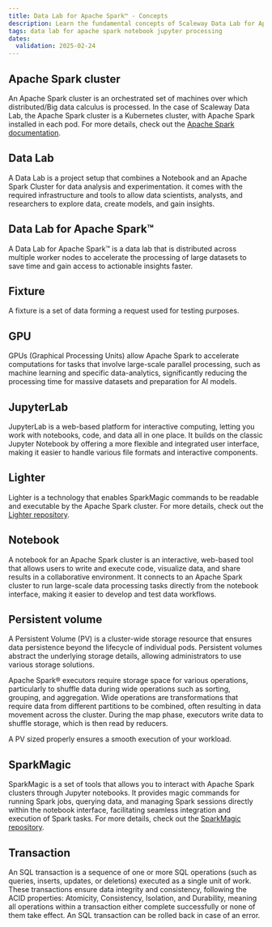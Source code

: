 ```yaml
---
title: Data Lab for Apache Spark™ - Concepts
description: Learn the fundamental concepts of Scaleway Data Lab for Apache Spark™.
tags: data lab for apache spark notebook jupyter processing
dates:
  validation: 2025-02-24
---
```


## Apache Spark cluster

An Apache Spark cluster is an orchestrated set of machines over which distributed/Big data calculus is processed. In the case of Scaleway Data Lab, the Apache Spark cluster is a Kubernetes cluster, with Apache Spark installed in each pod. For more details, check out the [Apache Spark documentation](https://spark.apache.org/documentation.html).

## Data Lab

A Data Lab is a project setup that combines a Notebook and an Apache Spark Cluster for data analysis and experimentation. it comes with the required infrastructure and tools to allow data scientists, analysts, and researchers to explore data, create models, and gain insights.

## Data Lab for Apache Spark™

A Data Lab for Apache Spark™ is a data lab that is distributed across multiple worker nodes to accelerate the processing of large datasets to save time and gain access to actionable insights faster.

## Fixture

A fixture is a set of data forming a request used for testing purposes.

## GPU

GPUs (Graphical Processing Units) allow Apache Spark to accelerate computations for tasks that involve large-scale parallel processing, such as machine learning and specific data-analytics, significantly reducing the processing time for massive datasets and preparation for AI models.

## JupyterLab 

JupyterLab is a web-based platform for interactive computing, letting you work with notebooks, code, and data all in one place. It builds on the classic Jupyter Notebook by offering a more flexible and integrated user interface, making it easier to handle various file formats and interactive components.

## Lighter

Lighter is a technology that enables SparkMagic commands to be readable and executable by the Apache Spark cluster. For more details, check out the [Lighter repository](https://github.com/exacaster/lighter).

## Notebook

A notebook for an Apache Spark cluster is an interactive, web-based tool that allows users to write and execute code, visualize data, and share results in a collaborative environment. It connects to an Apache Spark cluster to run large-scale data processing tasks directly from the notebook interface, making it easier to develop and test data workflows.

## Persistent volume

A Persistent Volume (PV) is a cluster-wide storage resource that ensures data persistence beyond the lifecycle of individual pods. Persistent volumes abstract the underlying storage details, allowing administrators to use various storage solutions.

Apache Spark® executors require storage space for various operations, particularly to shuffle data during wide operations such as sorting, grouping, and aggregation. Wide operations are transformations that require data from different partitions to be combined, often resulting in data movement across the cluster. During the map phase, executors write data to shuffle storage, which is then read by reducers.

A PV sized properly ensures a smooth execution of your workload.

## SparkMagic

SparkMagic is a set of tools that allows you to interact with Apache Spark clusters through Jupyter notebooks. It provides magic commands for running Spark jobs, querying data, and managing Spark sessions directly within the notebook interface, facilitating seamless integration and execution of Spark tasks. For more details, check out the [SparkMagic repository](https://github.com/jupyter-incubator/sparkmagic).


## Transaction

An SQL transaction is a sequence of one or more SQL operations (such as queries, inserts, updates, or deletions) executed as a single unit of work. These transactions ensure data integrity and consistency, following the ACID properties: Atomicity, Consistency, Isolation, and Durability, meaning all operations within a transaction either complete successfully or none of them take effect. An SQL transaction can be rolled back in case of an error.